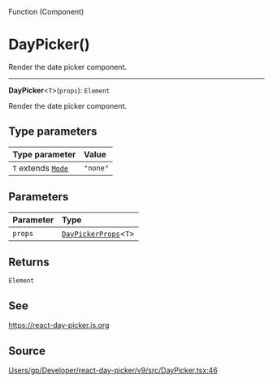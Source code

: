 <SectionTitle>Function (Component)</SectionTitle>

# DayPicker()

<Description>
Render the date picker component.
</Description>

---

<a id="undefined" name="undefined"></a>

<SignatureMemberIdentifier>**DayPicker**\<`T`\>(`props`): `Element`</SignatureMemberIdentifier>

Render the date picker component.

## Type parameters

| Type parameter | Value |
| :------ | :------ |
| `T` extends [`Mode`](/api/next/type-aliases/Mode.md) | `"none"` |

## Parameters

| Parameter | Type |
| :------ | :------ |
| `props` | [`DayPickerProps`](/api/next/type-aliases/DayPickerProps.md)\<`T`\> |

## Returns

`Element`

## See

https://react-day-picker.js.org

## Source

[Users/gp/Developer/react-day-picker/v9/src/DayPicker.tsx:46](https://github.com/gpbl/react-day-picker/blob/next/src/DayPicker.tsx#L46)

